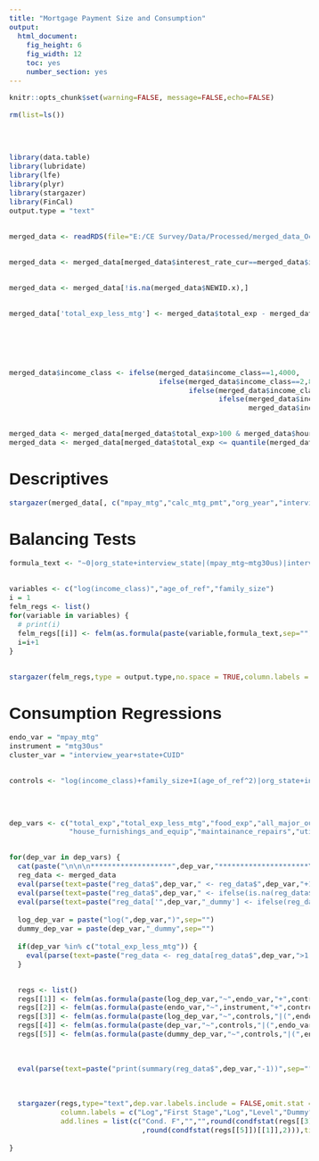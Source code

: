 ```yaml
---
title: "Mortgage Payment Size and Consumption"
output: 
  html_document: 
    fig_height: 6
    fig_width: 12
    toc: yes
    number_section: yes
---
```


<style type="text/css">
body{ 
      font-size: 15px;
      font-family: Helvetica,Arial,sans-serif;
      line-height: 200%;
  }
  
.author {
 font-size: 15px;
 color: Black;
 font-style: normal;
 text-align: center;
}


.date { 
 font-size: 15px;
 color: Black;
 font-style: normal;
 text-align: center;
}

.title{
  text-align: center;
  font-size: 15px;
 color: Black;
 
}

.toc-ignore{
  text-align: center;
  font-size: 15px;
 color: Black;
}

.fluid-row{
  text-align: center;
  font-size: 15px;
 color: Black;
}

</style>

```r
knitr::opts_chunk$set(warning=FALSE, message=FALSE,echo=FALSE)
```

```r
rm(list=ls())


library(data.table)
library(lubridate)
library(lfe)
library(plyr)
library(stargazer)
library(FinCal)
output.type = "text"

merged_data <- readRDS(file="E:/CE Survey/Data/Processed/merged_data_Oct262017.rds") # file created by 10252017_kevin_comments.R

merged_data <- merged_data[merged_data$interest_rate_cur==merged_data$interest_rate_org,]

merged_data <- merged_data[!is.na(merged_data$NEWID.x),]

merged_data['total_exp_less_mtg'] <- merged_data$total_exp - merged_data$mtg_pmt_calc_mor*3



merged_data$income_class <- ifelse(merged_data$income_class==1,4000,
                                   ifelse(merged_data$income_class==2,8000,
                                          ifelse(merged_data$income_class==3,12000,
                                                 ifelse(merged_data$income_class==4,17000,
                                                        merged_data$income_class*10000-25000))))

merged_data <- merged_data[merged_data$total_exp>100 & merged_data$hours_worked_ref>0 & !is.na(merged_data$total_exp),]
merged_data <- merged_data[merged_data$total_exp <= quantile(merged_data$total_exp,0.99,na.rm = TRUE) & merged_data$total_exp >= quantile(merged_data$total_exp,0.01,na.rm = TRUE),]

```

# Descriptives
```r

stargazer(merged_data[, c("mpay_mtg","calc_mtg_pmt","org_year","interview_year","income_class","family_size","age_of_ref","total_exp","total_exp_less_mtg","food_exp","all_major_outlays","entertainment_exp","vehicle_purchase_outlay","major_appliances","small_appliances","house_furnishings_and_equip","maintainance_repairs","utility_exp")], type = output.type, summary.stat = c("mean", "sd", "p25", "median", "p75", "n"),notes = "",digits = 4)
```

# Balancing Tests
```r
formula_text <- "~0|org_state+interview_state|(mpay_mtg~mtg30us)|interview_year+CUID"

variables <- c("log(income_class)","age_of_ref","family_size")
i = 1
felm_regs <- list()
for(variable in variables) {
  # print(i)
  felm_regs[[i]] <- felm(as.formula(paste(variable,formula_text,sep="")),data=merged_data)
  i=i+1
}

stargazer(felm_regs,type = output.type,no.space = TRUE,column.labels = gsub("_","",variables))
```

# Consumption Regressions
```r
endo_var = "mpay_mtg"
instrument = "mtg30us"
cluster_var = "interview_year+state+CUID"

controls <- "log(income_class)+family_size+I(age_of_ref^2)|org_state+interview_state"


dep_vars <- c("total_exp","total_exp_less_mtg","food_exp","all_major_outlays","entertainment_exp","vehicle_purchase_outlay","major_appliances","small_appliances",
              "house_furnishings_and_equip","maintainance_repairs","utility_exp")

for(dep_var in dep_vars) {
  cat(paste("\n\n\n*******************",dep_var,"*********************\n\n\nSummary Statistics\n"))
  reg_data <- merged_data
  eval(parse(text=paste("reg_data$",dep_var," <- reg_data$",dep_var,"+1",sep="")))
  eval(parse(text=paste("reg_data$",dep_var," <- ifelse(is.na(reg_data$",dep_var,"),1,reg_data$",dep_var,")",sep="")))
  eval(parse(text=paste("reg_data['",dep_var,"_dummy'] <- ifelse(reg_data$",dep_var,">1,1,0)",sep="")))
  
  log_dep_var = paste("log(",dep_var,")",sep="")
  dummy_dep_var = paste(dep_var,"_dummy",sep="")
  
  if(dep_var %in% c("total_exp_less_mtg")) {
    eval(parse(text=paste("reg_data <- reg_data[reg_data$",dep_var,">1,]",sep="")))
  }

  regs <- list()
  regs[[1]] <- felm(as.formula(paste(log_dep_var,"~",endo_var,"+",controls,"|0|",cluster_var,sep="")),data = reg_data)
  regs[[2]] <- felm(as.formula(paste(endo_var,"~",instrument,"+",controls,"|0|",cluster_var,sep="")),data = reg_data)
  regs[[3]] <- felm(as.formula(paste(log_dep_var,"~",controls,"|(",endo_var,"~",instrument,")|",cluster_var,sep="")),data = reg_data)
  regs[[4]] <- felm(as.formula(paste(dep_var,"~",controls,"|(",endo_var,"~",instrument,")|",cluster_var,sep="")),data = reg_data)
  regs[[5]] <- felm(as.formula(paste(dummy_dep_var,"~",controls,"|(",endo_var,"~",instrument,")|",cluster_var,sep="")),data = reg_data)
  

  eval(parse(text=paste("print(summary(reg_data$",dep_var,"-1))",sep="")))

  
  stargazer(regs,type="text",dep.var.labels.include = FALSE,omit.stat = c("f","rsq","ser"),
            column.labels = c("Log","First Stage","Log","Level","Dummy"),
            add.lines = list(c("Cond. F","","",round(condfstat(regs[[3]])[[1]],2),round(condfstat(regs[[4]])[[1]],2)
                               ,round(condfstat(regs[[5]])[[1]],2))),title = gsub("_"," ",dep_var))
  
}

```

